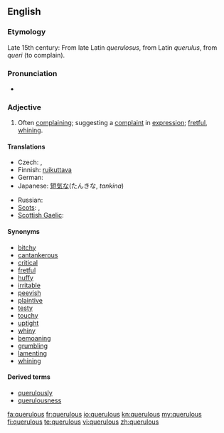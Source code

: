 ==English==

===Etymology===
Late 15th century: From late Latin ''querulosus'', from Latin ''querulus'', from ''queri'' (to complain).

===Pronunciation===
* {{rfp}}

===Adjective===
{{en-adj}}

# Often [[complain]]ing; suggesting a [[complaint]] in [[expression]]; [[fret|fretful]], [[whine|whining]].

====Translations====
{{trans-top|often complaining}}
* Czech: {{t-|cs|fňukavý|m}}, {{t-|cs|hašteřivý|m}}
* Finnish: [[ruikuttava]]
* German: {{t-|de|nörglerisch}}
* Japanese: [[短気な]](たんきな, ''tankina'')
{{trans-mid}}
* Russian: {{t|ru|ворчливый}}
* [[Scots]]: {{tø|sco|fashious|xs=Scots}}, {{tø|sco|girnie|xs=Scots}}
* [[Scottish Gaelic]]: {{t|gd|gearanach}}
{{trans-bottom}}

====Synonyms====
* [[bitchy]]
* [[cantankerous]]
* [[critical]]
* [[fretful]]
* [[huffy]]
* [[irritable]]
* [[peevish]]
* [[plaintive]]
* [[testy]]
* [[touchy]]
* [[uptight]]
* [[whiny]]
* [[bemoaning]]
* [[grumbling]]
* [[lamenting]]
* [[whining]]

====Derived terms====
*[[querulously]]
*[[querulousness]]

[[fa:querulous]]
[[fr:querulous]]
[[io:querulous]]
[[kn:querulous]]
[[my:querulous]]
[[fi:querulous]]
[[te:querulous]]
[[vi:querulous]]
[[zh:querulous]]